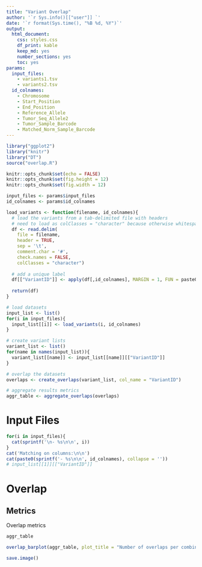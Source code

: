 ```yaml
---
title: "Variant Overlap"
author: '`r Sys.info()[["user"]] `'
date: '`r format(Sys.time(), "%B %d, %Y")`'
output:
  html_document:
    css: styles.css
    df_print: kable
    keep_md: yes
    number_sections: yes
    toc: yes
params:
  input_files: 
    - variants1.tsv
    - variants2.tsv
  id_colnames:
    - Chromosome
    - Start_Position
    - End_Position
    - Reference_Allele
    - Tumor_Seq_Allele2
    - Tumor_Sample_Barcode
    - Matched_Norm_Sample_Barcode
---
```

```r
library("ggplot2")
library("knitr")
library("DT")
source("overlap.R")

knitr::opts_chunk$set(echo = FALSE)
knitr::opts_chunk$set(fig.height = 12)
knitr::opts_chunk$set(fig.width = 12)

input_files <- params$input_files
id_colnames <- params$id_colnames

load_variants <- function(filename, id_colnames){
  # load the variants from a tab-delimited file with headers
  # need to load as colClasses = "character" because otherwise whitespace gets inserted later with paste
  df <- read.delim(
    file = filename, 
    header = TRUE, 
    sep = '\t', 
    comment.char = '#',
    check.names = FALSE, 
    colClasses = "character")
  
  # add a unique label
  df[["VariantID"]] <- apply(df[,id_colnames], MARGIN = 1, FUN = paste0, collapse = ':')
  
  return(df)
}

# load datasets
input_list <- list()
for(i in input_files){
  input_list[[i]] <- load_variants(i, id_colnames)
}

# create variant lists
variant_list <- list()
for(name in names(input_list)){
  variant_list[[name]] <- input_list[[name]][["VariantID"]]
}

# overlap the datasets
overlaps <- create_overlaps(variant_list, col_name = "VariantID")

# aggregate results metrics
aggr_table <- aggregate_overlaps(overlaps)
```

# Input Files
```r
for(i in input_files){
  cat(sprintf('\n- %s\n\n', i))
}
cat('Matching on columns:\n\n')
cat(paste0(sprintf('- %s\n\n', id_colnames), collapse = ''))
# input_list[[1]][["VariantID"]]
```

# Overlap

## Metrics

Overlap metrics

```r
aggr_table
```

```r
overlap_barplot(aggr_table, plot_title = "Number of overlaps per combination")
```


```r
save.image()
```